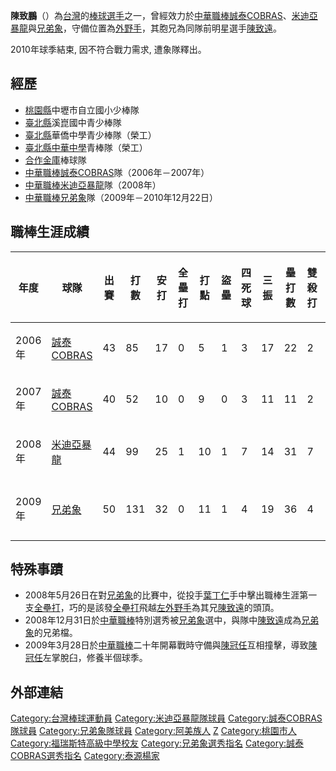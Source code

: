 {{blpsources|time=2022-05-12}}{{nofootnotes|time=2022-05-12}}{{Infobox CPBL player|
bgcolor1=#1c2841|
bgcolor2=#6d7380|
textcolor1=#FFF200|
textcolor2=#FFF200|
name=陳致鵬|
image=|
width=250|
position=左外野手|
team=|
number=|
bats=右|
throws=右|
birthdate={{birth_date_and_age|1981|1|15|mf=y}}|
birthplace={{ROC}}[[桃園市|桃園縣]]中壢市（今桃園市中壢區）|
debutdate=3月18日|
debutyear=2006年|
debutteam=誠泰COBRAS|
statyear=2009年7月19日|
stat1label=打擊率|
stat1value=0.229|
stat2label=全壘打|
stat2value=1|
stat3label=打點|
stat3value=35|
teams=<nowiki></nowiki>
*[[誠泰COBRAS|誠泰COBRAS]]隊（2005—2007年）
*[[米迪亞暴龍|米迪亞暴龍]]隊（2008年）
*[[兄弟象|兄弟象]]隊（2009年－2010年）
}}
'''陳致鵬'''（{{bd|1981年|1月15日|CatIdx=C陳}}）為[[台灣|台灣]]的[[棒球|棒球]][[選手|選手]]之一，曾經效力於[[中華職棒|中華職棒]][[誠泰COBRAS|誠泰COBRAS]]、[[米迪亞暴龍|米迪亞暴龍]]與[[兄弟象|兄弟象]]，守備位置為[[外野手|外野手]]，其胞兄為同隊前明星選手[[陳致遠|陳致遠]]。

2010年球季結束, 因不符合戰力需求, 遭象隊釋出。

==經歷==
*[[桃園市|桃園縣]]中壢市自立國小少棒隊 
*[[新北市|臺北縣]]溪崑國中青少棒隊 
*[[新北市|臺北縣]]華僑中學青少棒隊（榮工） 
*[[新北市|臺北縣]][[新北市私立中華高級中學|中華中學]]青棒隊（榮工） 
*[[合作金庫|合作金庫]]棒球隊 
*[[中華職棒|中華職棒]][[誠泰COBRAS|誠泰COBRAS]]隊（2006年－2007年）
*[[中華職棒|中華職棒]][[米迪亞暴龍|米迪亞暴龍]]隊（2008年） 
*[[中華職棒|中華職棒]][[兄弟象|兄弟象]]隊（2009年－2010年12月22日）

==職棒生涯成績==
{|border=1 width="800px"
!年度!!球隊!!出賽!!打數!!安打!!全壘打!!打點!!盜壘!!四死球!!三振!!壘打數!!雙殺打!!打擊率  
|- align=center
|2006年||[[誠泰COBRAS|誠泰COBRAS]]||43||85||17||0||5||1||3||17||22||2||0.200
|- align=center
|2007年||[[誠泰COBRAS|誠泰COBRAS]]||40||52||10||0||9||0||3||11||11||2||0.192
|- align=center
|2008年||[[米迪亞暴龍|米迪亞暴龍]]||44||99||25||1||10||1||7||14||31||7||0.253
|- align=center
|2009年||[[兄弟象|兄弟象]]||50||131||32||0||11||1||4||19||36||4||0.244
|- span style="background-color:yellow"
!合計!!4年!!177!!367!!84!!1!!35!!3!!17!!61!!101!!15!!0.229
|}

==特殊事蹟==
*2008年5月26日在對[[兄弟象|兄弟象]]的比賽中，從投手[[葉丁仁|葉丁仁]]手中擊出職棒生涯第一支[[全壘打|全壘打]]，巧的是該發[[全壘打|全壘打]]飛越[[左外野手|左外野手]]為其兄[[陳致遠|陳致遠]]的頭頂。
*2008年12月31日於[[中華職棒|中華職棒]]特別選秀被[[兄弟象|兄弟象]]選中，與隊中[[陳致遠|陳致遠]]成為[[兄弟象|兄弟象]]的兄弟檔。
*2009年3月28日於[[中華職棒|中華職棒]]二十年開幕戰時守備與[[陳冠任|陳冠任]]互相撞擊，導致[[陳冠任|陳冠任]]左掌脫臼，修養半個球季。

==外部連結==
{{台灣棒球維基館}}
{{中華職棒球員資料|id=G077|name=陳致鵬}}

{{兄弟象2010年中華職棒總冠軍}}



{{DEFAULTSORT:C陳}}
[[Category:台灣棒球運動員|Category:台灣棒球運動員]]
[[Category:米迪亞暴龍隊球員|Category:米迪亞暴龍隊球員]]
[[Category:誠泰COBRAS隊球員|Category:誠泰COBRAS隊球員]]
[[Category:兄弟象隊球員|Category:兄弟象隊球員]]
[[Category:阿美族人|Category:阿美族人]]
[[Category:陳姓|Z]]
[[Category:桃園市人|Category:桃園市人]]
[[Category:福瑞斯特高級中學校友|Category:福瑞斯特高級中學校友]]
[[Category:兄弟象選秀指名|Category:兄弟象選秀指名]]
[[Category:誠泰COBRAS選秀指名|Category:誠泰COBRAS選秀指名]]
[[Category:泰源楊家|Category:泰源楊家]]
